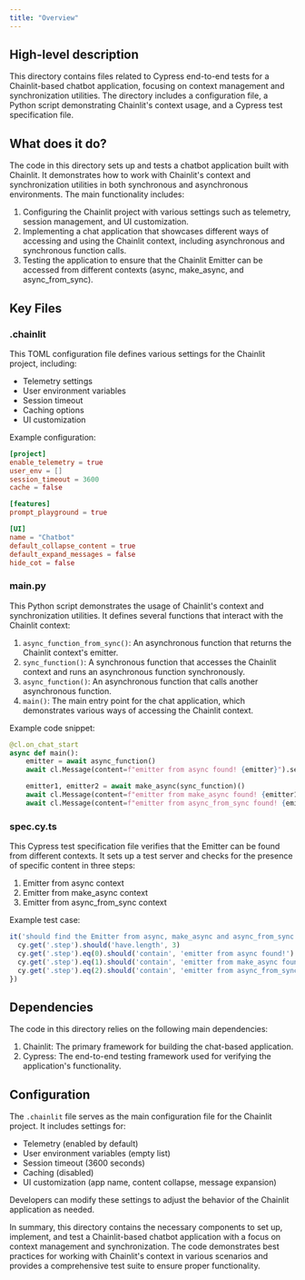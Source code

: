 ```yaml
---
title: "Overview"
---
```


## High-level description
This directory contains files related to Cypress end-to-end tests for a Chainlit-based chatbot application, focusing on context management and synchronization utilities. The directory includes a configuration file, a Python script demonstrating Chainlit's context usage, and a Cypress test specification file.

## What does it do?
The code in this directory sets up and tests a chatbot application built with Chainlit. It demonstrates how to work with Chainlit's context and synchronization utilities in both synchronous and asynchronous environments. The main functionality includes:

1. Configuring the Chainlit project with various settings such as telemetry, session management, and UI customization.
2. Implementing a chat application that showcases different ways of accessing and using the Chainlit context, including asynchronous and synchronous function calls.
3. Testing the application to ensure that the Chainlit Emitter can be accessed from different contexts (async, make_async, and async_from_sync).

## Key Files

### .chainlit
This TOML configuration file defines various settings for the Chainlit project, including:
- Telemetry settings
- User environment variables
- Session timeout
- Caching options
- UI customization

Example configuration:

```toml
[project]
enable_telemetry = true
user_env = []
session_timeout = 3600
cache = false

[features]
prompt_playground = true

[UI]
name = "Chatbot"
default_collapse_content = true
default_expand_messages = false
hide_cot = false
```

### main.py
This Python script demonstrates the usage of Chainlit's context and synchronization utilities. It defines several functions that interact with the Chainlit context:

1. `async_function_from_sync()`: An asynchronous function that returns the Chainlit context's emitter.
2. `sync_function()`: A synchronous function that accesses the Chainlit context and runs an asynchronous function synchronously.
3. `async_function()`: An asynchronous function that calls another asynchronous function.
4. `main()`: The main entry point for the chat application, which demonstrates various ways of accessing the Chainlit context.

Example code snippet:

```python
@cl.on_chat_start
async def main():
    emitter = await async_function()
    await cl.Message(content=f"emitter from async found! {emitter}").send()

    emitter1, emitter2 = await make_async(sync_function)()
    await cl.Message(content=f"emitter from make_async found! {emitter1}").send()
    await cl.Message(content=f"emitter from async_from_sync found! {emitter2}").send()
```

### spec.cy.ts
This Cypress test specification file verifies that the Emitter can be found from different contexts. It sets up a test server and checks for the presence of specific content in three steps:

1. Emitter from async context
2. Emitter from make_async context
3. Emitter from async_from_sync context

Example test case:

```typescript
it('should find the Emitter from async, make_async and async_from_sync contexts', () =&gt; {
  cy.get('.step').should('have.length', 3)
  cy.get('.step').eq(0).should('contain', 'emitter from async found!')
  cy.get('.step').eq(1).should('contain', 'emitter from make_async found!')
  cy.get('.step').eq(2).should('contain', 'emitter from async_from_sync found!')
})
```

## Dependencies
The code in this directory relies on the following main dependencies:

1. Chainlit: The primary framework for building the chat-based application.
2. Cypress: The end-to-end testing framework used for verifying the application's functionality.

## Configuration
The `.chainlit` file serves as the main configuration file for the Chainlit project. It includes settings for:

- Telemetry (enabled by default)
- User environment variables (empty list)
- Session timeout (3600 seconds)
- Caching (disabled)
- UI customization (app name, content collapse, message expansion)

Developers can modify these settings to adjust the behavior of the Chainlit application as needed.

In summary, this directory contains the necessary components to set up, implement, and test a Chainlit-based chatbot application with a focus on context management and synchronization. The code demonstrates best practices for working with Chainlit's context in various scenarios and provides a comprehensive test suite to ensure proper functionality.